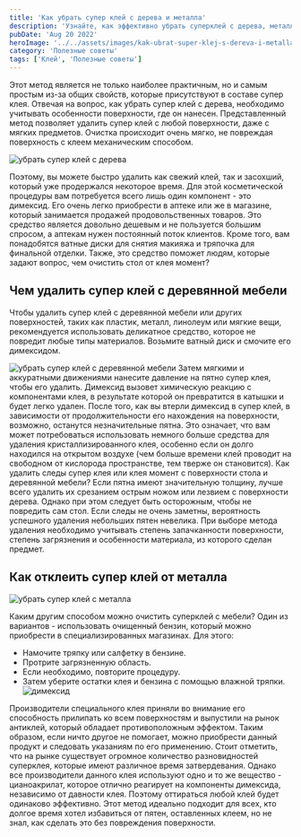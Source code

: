 ```yaml
---
title: 'Как убрать супер клей с дерева и металла'
description: 'Узнайте, как эффективно убрать суперклей с дерева, металла и мебели без повреждения поверхностей. Предоставляем практичные советы и средства для быстрого и чистого удаления клея.'
pubDate: 'Aug 20 2022'
heroImage: '../../assets/images/kak-ubrat-super-klej-s-dereva-i-metalla.jpg'
category: 'Полезные советы'
tags: ['Клей', 'Полезные советы']
---
```



Этот метод является не только наиболее практичным, но и самым простым из-за общих свойств, которые присутствуют в составе супер клея. Отвечая на вопрос, как убрать супер клей с дерева, необходимо учитывать особенности поверхности, где он нанесен. Представленный метод позволяет удалить супер клей с любой поверхности, даже с мягких предметов. Очистка происходит очень мягко, не повреждая поверхность с клеем механическим способом.

<Image src={img1} quality='high' alt='убрать супер клей с дерева' />

Поэтому, вы можете быстро удалить как свежий клей, так и засохший, который уже продержался некоторое время. Для этой косметической процедуры вам потребуется всего лишь один компонент - это димексид. Его очень легко приобрести в аптеке или же в магазине, который занимается продажей продовольственных товаров. Это средство является довольно дешевым и не пользуется большим спросом, а аптекам нужен постоянный поток клиентов. Кроме того, вам понадобятся ватные диски для снятия макияжа и тряпочка для финальной отделки. Также, это средство поможет людям, которые задают вопрос, чем очистить стол от клея момент?

## Чем удалить супер клей с деревянной мебели

Чтобы удалить супер клей с деревянной мебели или других поверхностей, таких как пластик, металл, линолеум или мягкие вещи, рекомендуется использовать деликатное средство, которое не повредит любые типы материалов. Возьмите ватный диск и смочите его димексидом.

<Image src={img2} quality='high' alt='убрать супер клей с деревянной мебели' />
Затем мягкими и аккуратными движениями нанесите давление на пятно супер клея, чтобы его удалить. Димексид
вызовет химическую реакцию с компонентами клея, в результате которой он превратится в катышки и будет
легко удален. После того, как вы втерли димексид в супер клей, в зависимости от продолжительности его
нахождения на поверхности, возможно, останутся незначительные пятна. Это означает, что вам может потребоваться
использовать немного больше средства для удаления кристаллизированного клея, особенно если он долго находился
на открытом воздухе (чем больше времени клей проводит на свободном от кислорода пространстве, тем тверже
он становится). Как удалить следы супер клея или клея момент с поверхности стола и деревянной мебели?
Если пятна имеют значительную толщину, лучше всего удалить их срезанием острым ножом или лезвием с поверхности
дерева. Однако при этом следует быть осторожным, чтобы не повредить сам стол. Если следы не очень заметны,
вероятность успешного удаления небольших пятен невелика. При выборе метода удаления необходимо учитывать
степень запачканности поверхности, степень загрязнения и особенности материала, из которого сделан предмет.

## Как отклеить супер клей от металла

<Image src={img3} quality='high' alt='убрать супер клей с металла' />

Каким другим способом можно очистить суперклей с мебели? Один из вариантов - использовать очищенный бензин, который можно приобрести в специализированных магазинах. Для этого:

- Намочите тряпку или салфетку в бензине.
- Протрите загрязненную область.
- Если необходимо, повторите процедуру.
- Затем уберите остатки клея и бензина с помощью влажной тряпки.
  <Image src={img4} quality='high' alt='димексид' />

Производители специального клея приняли во внимание его способность прилипать ко всем поверхностям и выпустили на рынок антиклей, который обладает противоположным эффектом. Таким образом, если ничто другое не помогает, можно приобрести данный продукт и следовать указаниям по его применению. Стоит отметить, что на рынке существует огромное количество разновидностей суперклея, которые имеют различное время затвердевания. Однако все производители данного клея используют одно и то же вещество - цианоакрилат, которое отлично реагирует на компоненты димексида, независимо от давности клея. Поэтому оттираться любой клей будет одинаково эффективно. Этот метод идеально подходит для всех, кто долгое время хотел избавиться от пятен, оставленных клеем, но не знал, как сделать это без повреждения поверхности.
